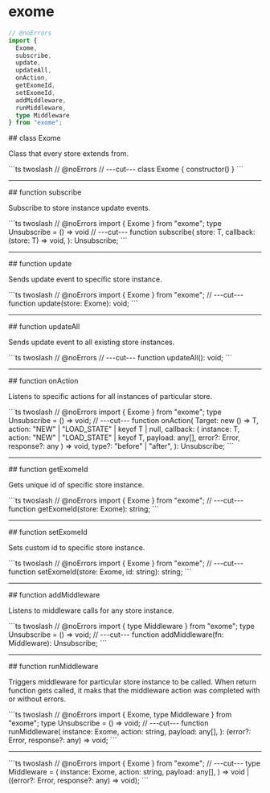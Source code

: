 # exome

```ts twoslash
// @noErrors
import {
  Exome,
  subscribe,
  update,
  updateAll,
  onAction,
  getExomeId,
  setExomeId,
  addMiddleware,
  runMiddleware,
  type Middleware
} from "exome";
```

<div className="api-explore">
<div className="api-anchor">
## class Exome
</div>
<p className="api-explore-comment">
Class that every store extends from.
</p>
```ts twoslash
// @noErrors
// ---cut---
class Exome {
  constructor()
}
```
</div>

---

<div className="api-explore">
<div className="api-anchor">
## function subscribe
</div>
<p className="api-explore-comment">
Subscribe to store instance update events.
</p>
```ts twoslash
// @noErrors
import { Exome } from "exome";
type Unsubscribe = () => void
// ---cut---
function subscribe<T extends Exome>(
  store: T,
  callback: (store: T) => void,
): Unsubscribe;
```
</div>

---

<div className="api-explore">
<div className="api-anchor">
## function update
</div>
<p className="api-explore-comment">
Sends update event to specific store instance.
</p>
```ts twoslash
// @noErrors
import { Exome } from "exome";
// ---cut---
function update(store: Exome): void;
```
</div>

---

<div className="api-explore">
<div className="api-anchor">
## function updateAll
</div>
<p className="api-explore-comment">
Sends update event to all existing store instances.
</p>
```ts twoslash
// @noErrors
// ---cut---
function updateAll(): void;
```
</div>

---

<div className="api-explore">
<div className="api-anchor">
## function onAction
</div>
<p className="api-explore-comment">
Listens to specific actions for all instances of particular store.
</p>
```ts twoslash
// @noErrors
import { Exome } from "exome";
type Unsubscribe = () => void;
// ---cut---
function onAction<T extends Exome>(
  Target: new () => T,
  action: "NEW" | "LOAD_STATE" | keyof T | null,
  callback: (
    instance: T,
    action: "NEW" | "LOAD_STATE" | keyof T,
    payload: any[],
    error?: Error,
    response?: any
  ) => void,
  type?: "before" | "after",
): Unsubscribe;
```
</div>

---

<div className="api-explore">
<div className="api-anchor">
## function getExomeId
</div>
<p className="api-explore-comment">
Gets unique id of specific store instance.
</p>
```ts twoslash
// @noErrors
import { Exome } from "exome";
// ---cut---
function getExomeId(store: Exome): string;
```
</div>

---

<div className="api-explore">
<div className="api-anchor">
## function setExomeId
</div>
<p className="api-explore-comment">
Sets custom id to specific store instance.
</p>
```ts twoslash
// @noErrors
import { Exome } from "exome";
// ---cut---
function setExomeId(store: Exome, id: string): string;
```
</div>

---

<div className="api-explore">
<div className="api-anchor">
## function addMiddleware
</div>
<p className="api-explore-comment">
Listens to middleware calls for any store instance.
</p>
```ts twoslash
// @noErrors
import { type Middleware } from "exome";
type Unsubscribe = () => void;
// ---cut---
function addMiddleware(fn: Middleware): Unsubscribe;
```
</div>

---

<div className="api-explore">
<div className="api-anchor">
## function runMiddleware
</div>
<p className="api-explore-comment">
Triggers middleware for particular store instance to be called. When return function gets called, it maks that the middleware action was completed with or without errors.
</p>
```ts twoslash
// @noErrors
import { Exome, type Middleware } from "exome";
type Unsubscribe = () => void;
// ---cut---
function runMiddleware(
  instance: Exome,
  action: string,
  payload: any[],
): (error?: Error, response?: any) => void;
```
</div>

---

<div className="api-explore">
```ts twoslash
// @noErrors
import { Exome } from "exome";
// ---cut---
type Middleware = (
  instance: Exome,
  action: string,
  payload: any[],
) => void | ((error?: Error, response?: any) => void);
```

</div>
